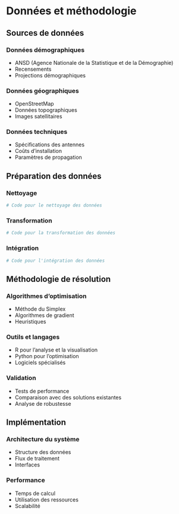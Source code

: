 # Données et méthodologie {#methodologie}

## Sources de données

### Données démographiques
- ANSD (Agence Nationale de la Statistique et de la Démographie)
- Recensements
- Projections démographiques

### Données géographiques
- OpenStreetMap
- Données topographiques
- Images satellitaires

### Données techniques
- Spécifications des antennes
- Coûts d'installation
- Paramètres de propagation

## Préparation des données

### Nettoyage
```r
# Code pour le nettoyage des données
```

### Transformation
```r
# Code pour la transformation des données
```

### Intégration
```r
# Code pour l'intégration des données
```

## Méthodologie de résolution

### Algorithmes d'optimisation
- Méthode du Simplex
- Algorithmes de gradient
- Heuristiques

### Outils et langages
- R pour l'analyse et la visualisation
- Python pour l'optimisation
- Logiciels spécialisés

### Validation
- Tests de performance
- Comparaison avec des solutions existantes
- Analyse de robustesse

## Implémentation

### Architecture du système
- Structure des données
- Flux de traitement
- Interfaces

### Performance
- Temps de calcul
- Utilisation des ressources
- Scalabilité 